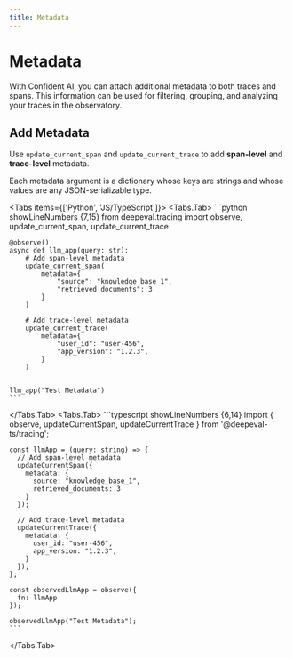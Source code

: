 ```yaml
---
title: Metadata
---
```



# Metadata

With Confident AI, you can attach additional metadata to both traces and spans. This information can be used for filtering, grouping, and analyzing your traces in the observatory.

## Add Metadata

Use `update_current_span` and `update_current_trace` to add **span-level** and **trace-level** metadata. 

Each metadata argument is a dictionary whose keys are strings and whose values are any JSON-serializable type.

<Tabs items={['Python', 'JS/TypeScript']}>
  <Tabs.Tab>
    ```python showLineNumbers {7,15}
    from deepeval.tracing import observe, update_current_span, update_current_trace
    
    @observe()
    async def llm_app(query: str):
        # Add span-level metadata
        update_current_span(
            metadata={
                "source": "knowledge_base_1",
                "retrieved_documents": 3
            }
        )
        
        # Add trace-level metadata
        update_current_trace(
            metadata={
                "user_id": "user-456",
                "app_version": "1.2.3",
            }
        )
    
    
    llm_app("Test Metadata")
    ```
  </Tabs.Tab>
  <Tabs.Tab>
    ```typescript showLineNumbers {6,14}
    import { observe, updateCurrentSpan, updateCurrentTrace } from '@deepeval-ts/tracing';
    
    const llmApp = (query: string) => {
      // Add span-level metadata
      updateCurrentSpan({
        metadata: {
          source: "knowledge_base_1",
          retrieved_documents: 3
        }
      });
        
      // Add trace-level metadata
      updateCurrentTrace({
        metadata: {
          user_id: "user-456",
          app_version: "1.2.3",
        }
      });
    };
    
    const observedLlmApp = observe({
      fn: llmApp
    });
    
    observedLlmApp("Test Metadata");
    ```
  </Tabs.Tab>
</Tabs>
